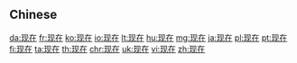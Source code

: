 {{also|現在}}
==Chinese==
{{zh-see|現在}}

[[da:现在]]
[[fr:现在]]
[[ko:现在]]
[[io:现在]]
[[lt:现在]]
[[hu:现在]]
[[mg:现在]]
[[ja:现在]]
[[pl:现在]]
[[pt:现在]]
[[fi:现在]]
[[ta:现在]]
[[th:现在]]
[[chr:现在]]
[[uk:现在]]
[[vi:现在]]
[[zh:现在]]